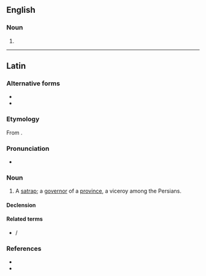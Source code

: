 ==English==

===Noun===
{{head|en|noun form}}

# {{plural of|satrap|lang=en}}

----

==Latin==

===Alternative forms===
* {{l|la|satrapa}}
* {{l|la|satrapēs}}

===Etymology===
From {{der|la|grc|σατράπης}}.

===Pronunciation===
* {{la-IPA|satraps}}

===Noun===
{{la-noun|satraps|satrapis|m|third}}

# A [[satrap]]; a [[governor]] of a [[province]], a viceroy among the Persians.

====Declension====
{{la-ndecl|satraps<3>}}

====Related terms====
* {{l|la|satrapia}} / {{l|la|satrapēa}}

===References===
* {{R:L&S}}
* {{R:Gaffiot}}